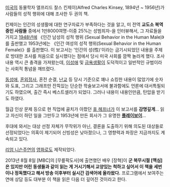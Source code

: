 [[미국]]의 동물학자 앨프리드 찰스 킨제이(Alfred Charles Kinsey, 1894년 ~ 1956년)가 사람들의 성적 행위에 대해 조사한 두 권의 책.

킨제이는 인간의 성생활에 대한 연구자료가 부족하다는 것을 알고, 미 전역 '''교도소 복역중인 사람들''' 중에서 1만8000여명-이중 25%는 성범죄자-을 인터뷰해서, 그 자료들을 가지고 [[1948년]]에 《인간 남성의 성적 행위 (Sexual Behavior in the Human Male)》를 출판했고 1953년에는 《인간 여성의 성적 행위(Sexual Behavior in the Human Female)》를 출판했다. 이 보고서는 '인간의 성(性)'이라는 금기시되었던 내용을 주제로 방대한 조사를 처음으로 실시했다는 점에서 당시 미국 사회를 깜짝 놀라게 했다. 조사 내용 역시 큰 충격을 가져왔는데, [[이성애]] 및 [[금욕]]생활이 도덕적이고 일반적인 규범이라는 사회적 통념을 깨뜨렸다.

[[동성애]], [[혼외정사]], 혼전 순결, [[난교]] 등 당시 기준으로 꽤나 쇼킹한 내용이 많았기에 숫자와 도표, 그리고 그래프만 잔뜩있는 단순한 학술보고서에 불과함에도 언론에 대서특필되기도 하였으며, 출간 즉시 베스트셀러가 되었다. 그러나 내용이 내용인만큼, 탄압을 받기도 하였다.

월급 인상 문제 등으로 현 직업에 골치가 아팠던 [[휴 헤프너]]가 이 보고서를 '''감명깊게'''... 읽고 자신이 하던 일을 그만두고 1953년에 만든 회사가 그 유명한 '''[[플레이보이]]'''...

후대에 와서는 대상 선정 자체가 무작위가 아닌, 결론을 도출하기 위해 의도된 대상들로 선정되었다는 의혹이 제기되어 신빙성은 낮아졌으나, 그 영향력과 파장은 지금까지도 계속되고 있다.

[[리엄 니슨]]주연의 [[영화]]로도 제작되었다.

2013년 8월 8일 [MBC]의 [무릎팍도사]에 출연했던 배우 [장혁]이 '''군 복무시절 [맥심]은 있지만 어린 동생들과 같이 읽는 게 거시기해서 교양있는 척하고 싶어서 이 책을 세번이나 정독했다고 해서 방송 이후부터 실시간 검색어에 올라왔다.''' 프로그램에서 보여주는 연애 상담 등도 대부분 이 책을 읽은 다음 더 깊어진 것이라고 한다.
